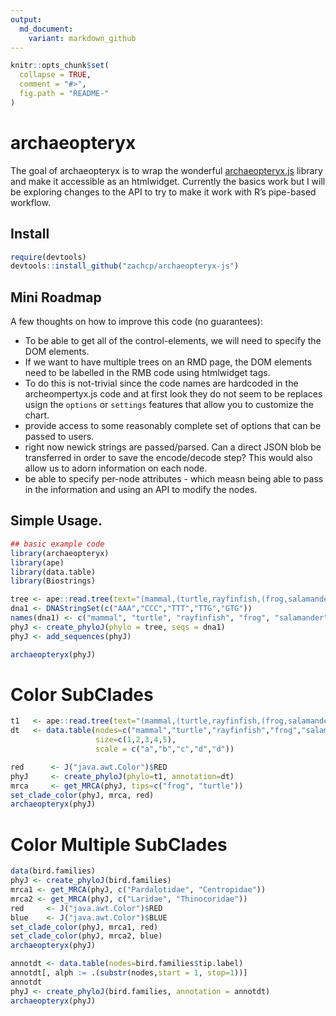 ```yaml
---
output:
  md_document:
    variant: markdown_github
---
```


<!-- README.md is generated from README.Rmd. Please edit that file -->

```r
knitr::opts_chunk$set(
  collapse = TRUE,
  comment = "#>",
  fig.path = "README-"
)
```

# archaeopteryx

The goal of archaeopteryx is to wrap the wonderful [archaeopteryx.js](https://sites.google.com/site/cmzmasek/home/software/archaeopteryx-js) library and make it accessible as an htmlwidget. Currently the basics work but I will be exploring changes to the API to try to make it work with R's pipe-based workflow.

## Install
```r
require(devtools)
devtools::install_github("zachcp/archaeopteryx-js")
```

## Mini Roadmap

A few thoughts on how to improve this code (no guarantees):

- To be able to get all of the control-elements, we will need to specify the DOM elements.
- If we want to have multiple trees on an RMD page, the DOM elements need to be labelled in the RMB code using htmlwidget tags.
- To do this is not-trivial since the code names are hardcoded in the archeompertyx.js code and at first look they do not seem to be replaces usign the `options` or `settings` features that allow you to customize the chart.
- provide access to some reasonably complete set of options that can be passed to users.
- right now newick strings are passed/parsed. Can a direct JSON blob be transferred in order to save the encode/decode step? This would also allow us to adorn information on each node.
- be able to specify per-node attributes - which measn being able to pass in the information and using an API to modify the nodes.


## Simple Usage.


```r
## basic example code
library(archaeopteryx)
library(ape)
library(data.table)
library(Biostrings)

tree <- ape::read.tree(text="(mammal,(turtle,rayfinfish,(frog,salamander)));")
dna1 <- DNAStringSet(c("AAA","CCC","TTT","TTG","GTG"))
names(dna1) <- c("mammal", "turtle", "rayfinfish", "frog", "salamander")
phyJ <- create_phyloJ(phylo = tree, seqs = dna1)
phyJ <- add_sequences(phyJ)

archaeopteryx(phyJ)

```


# Color SubClades

```r

t1   <- ape::read.tree(text="(mammal,(turtle,rayfinfish,(frog,salamander)));")
dt   <- data.table(nodes=c("mammal","turtle","rayfinfish","frog","salamander"), 
                   size=c(1,2,3,4,5),
                   scale = c("a","b","c","d","d"))

red      <- J("java.awt.Color")$RED
phyJ     <- create_phyloJ(phylo=t1, annotation=dt)
mrca     <- get_MRCA(phyJ, tips=c("frog", "turtle"))
set_clade_color(phyJ, mrca, red)
archaeopteryx(phyJ)

```


# Color Multiple SubClades

```r
data(bird.families)
phyJ <- create_phyloJ(bird.families)
mrca1 <- get_MRCA(phyJ, c("Pardalotidae", "Centropidae"))
mrca2 <- get_MRCA(phyJ, c("Laridae", "Thinocoridae"))
red     <- J("java.awt.Color")$RED
blue    <- J("java.awt.Color")$BLUE
set_clade_color(phyJ, mrca1, red)
set_clade_color(phyJ, mrca2, blue)
archaeopteryx(phyJ)
```


```r
annotdt <- data.table(nodes=bird.families$tip.label)
annotdt[, alph := .(substr(nodes,start = 1, stop=1))]
annotdt
phyJ <- create_phyloJ(bird.families, annotation = annotdt)
archaeopteryx(phyJ)
```
